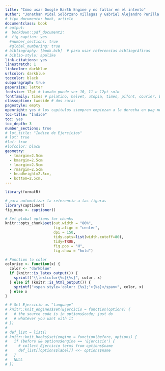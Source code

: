 ```yaml
---
title: "Cómo usar Google Earth Engine y no fallar en el intento"
author: "Jonathan Vidal Solórzano Villegas y Gabriel Alejandro Perilla Suárez"
# tipo documento: book, article
documentclass: book
# output: 
#  bookdown::pdf_document2:
#  fig_caption: yes
  #number_sections: true
  #global_numbering: true
# bibliography: [book.bib]  # para usar referencias bibliográficas
# biblio-style: apalike
link-citations: yes
linestretch: 1
linkcolor: darkblue
urlcolor: darkblue
toccolor: black
subparagraph: true
papersize: letter
fontsize: 12pt # tamaño puede ser 10, 11 o 12pt solo
fontfamily: times # palatino, helvet, utopia, times, pifont, courier, bookman, newcent y avant
classoption: twoside # dos caras
pagestyle: empty
openright: yes # los capitulos siempren empiezan a la derecha en pag nueva
toc-title: "Índice"
toc: yes
toc_depth: 3
number_sections: true
# lot_title: "Índice de Ejercicios"
# lot: true
#lof: true
#lofcolor: black
geometry: 
  - tmargin=2.5cm
  - bmargin=2.5cm
  - lmargin=2.5cm
  - rmargin=2.5cm
  - headheight=2.5cm,
  - bottom=2.5cm,
---
```


```r
library(formatR)

# para automatizar la referencia a las figuras
library(captioner)
fig_nums <- captioner()

# Set global options for chunks
knitr::opts_chunk$set(out.width = "80%",
                      fig.align = "center", 
                      dpi = 150,
                      tidy.opts=list(width.cutoff=80),
                      tidy=TRUE,
                      fig.pos = "H",
                      fig.show = "hold")

# Function to color
colorize <- function(x) {
  color <- "darkblue"
  if (knitr::is_latex_output()) {
    sprintf("\\textcolor{%s}{%s}", color, x)
  } else if (knitr::is_html_output()) {
    sprintf("<span style='color: {%s};'>{%s}</span>", color, x)
  } else x
}

# # Set Ejercicio as "language"
# knitr::knit_engines$set(Ejercicio = function(options) {
#   # the source code is in options$code; just do
#   # whatever you want with it
# })
# 
# def_list = list()
# knitr::knit_hooks$set(engine = function(before, options) {
#   if (before && options$engine == 'Ejercicio') {
#     # collect Ejercicio terms from options$name
#     def_list[[options$label]] <<- options$name
#   }
#   NULL
# })
```

```{=latex}
\setlength{\aweboxleftmargin}{0.1\linewidth}
\setlength{\aweboxcontentwidth}{0.85\linewidth}
\setlength{\aweboxvskip}{1mm}
\setlength{\aweboxrulewidth}{5pt}
```
